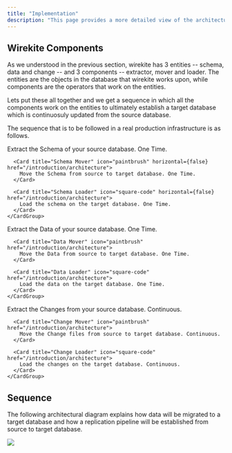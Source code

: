 ```yaml
---
title: "Implementation"
description: "This page provides a more detailed view of the architecture, specifically relating to how will you implement wirekite in your infrastructure. "
---
```


## Wirekite Components&#x20;

As we understood in the previous section, wirekite has 3 entities -- schema, data and change -- and 3 components -- extractor, mover and loader. The entities are the objects in the database that wirekite works upon, while components are the operators that work on the entities.&#x20;

Lets put these all together and we get a sequence in which all the components work on the entities to ultimately establish a target database which is continuosuly updated from the source database.  &#x20;

The sequence that is to be followed in a real production infrastructure is as follows.  &#x20;

<Steps>
  <Step title="Schema">
    <CardGroup cols="3">
      <Card title="Schema Extractor" icon="paintbrush" horizontal={false} href="/introduction/architecture">
        Extract the Schema of your source database. One Time.
      </Card>

      <Card title="Schema Mover" icon="paintbrush" horizontal={false} href="/introduction/architecture">
        Move the Schema from source to target database. One Time.
      </Card>

      <Card title="Schema Loader" icon="square-code" horizontal={false} href="/introduction/architecture">
        Load the schema on the target database. One Time.
      </Card>
    </CardGroup>
  </Step>

  <Step title="Data">
    <CardGroup cols="3">
      <Card title="Data Extractor" icon="paintbrush" href="/introduction/architecture">
        Extract the Data of your source database. One Time.
      </Card>

      <Card title="Data Mover" icon="paintbrush" href="/introduction/architecture">
        Move the Data from source to target database. One Time.
      </Card>

      <Card title="Data Loader" icon="square-code" href="/introduction/architecture">
        Load the data on the target database. One Time.
      </Card>
    </CardGroup>
  </Step>

  <Step title="Change">
    <CardGroup cols="3">
      <Card title="Change Extractor" icon="paintbrush" href="/introduction/architecture">
        Extract the Changes from your source database. Continuous.
      </Card>

      <Card title="Change Mover" icon="paintbrush" href="/introduction/architecture">
        Move the Change files from source to target database. Continuous.
      </Card>

      <Card title="Change Loader" icon="square-code" href="/introduction/architecture">
        Load the changes on the target database. Continuous.
      </Card>
    </CardGroup>
  </Step>
</Steps>

## Sequence&#x20;

The following architectural diagram explains how data will be migrated to a target database and how a replication pipeline will be established from source to target database.

![](/images/DetailedArchitecture.svg)